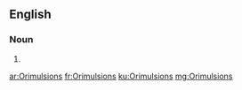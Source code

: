 ==English==

===Noun===
{{head|en|plural}}

# {{plural of|Orimulsion|lang=en}}

[[ar:Orimulsions]]
[[fr:Orimulsions]]
[[ku:Orimulsions]]
[[mg:Orimulsions]]